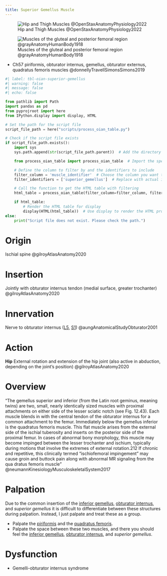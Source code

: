 ```yaml
---
title: Superior Gemellus Muscle
---
```



![Hip and Thigh Muscles @OpenStaxAnatomyPhysiology2022](/The Archive/Images/OpenStax Anatomy and Physiology 2e/fig11.29 Hip and Thigh Muscles.jpeg){#fig-openstax-fig11.29}

![Muscles of the gluteal and posterior femoral region @grayAnatomyHumanBody1918](/The Archive/Images/Gray anatomy 1918 images/Myology/image434 Muscles of the gluteal and posterior femoral regions.gif){#fig-gray1918-image434}

::: {.callout}

- Ch57 piriformis, obturator internus, gemellus, obturator externus, quadratus femoris muscles @donnellyTravellSimonsSimons2019

:::

```python
#| label: tbl-oian-superior-gemellus
#| warning: false
#| message: false
#| echo: false

from pathlib import Path
import pandas as pd
from pyprojroot import here
from IPython.display import display, HTML

# Set the path for the script file
script_file_path = here("scripts/process_oian_table.py")

# Check if the script file exists
if script_file_path.exists():
    import sys
    sys.path.append(str(script_file_path.parent))  # Add the directory of the script to the system path

    from process_oian_table import process_oian_table  # Import the specific function

    # Define the column to filter by and the identifiers to include
    filter_column = 'muscle_identifier'  # Choose the column you want to filter by
    filter_identifiers = ['superior_gemellus']  # Replace with actual identifiers you want to include

    # Call the function to get the HTML table with filtering
    html_table = process_oian_table(filter_column=filter_column, filter_identifiers=filter_identifiers)

    if html_table:
        # Render the HTML table for display
        display(HTML(html_table))  # Use display to render the HTML properly
else:
    print("Script file does not exist. Please check the path.")

```

# Origin {#origin}
Ischial spine @gilroyAtlasAnatomy2020

# Insertion {#insertion}
Jointly with obturator internus tendon (medial surface, greater trochanter) @gilroyAtlasAnatomy2020

# Innervation {#innervation}
Nerve to obturator internus ([L5]({{< var ref-nerve-root.l5 >}}), [S1]({{< var ref-nerve-root.s1 >}})) @aungAnatomicalStudyObturator2001 

# Action {#action}
**Hip** External rotation and extension of the hip joint (also active in abduction, depending on the joint’s position) @gilroyAtlasAnatomy2020



# Overview

“The gemellus	superior and inferior (from the Latin root geminus, meaning twins) are two, small, nearly identically sized muscles with proximal attachments on either side of the lesser sciatic notch (see Fig. 12.43). Each muscle blends in with the central tendon of the obturator internus for a common attachment to the femur. Immediately below the gemellus inferior is the quadratus	 femoris muscle. This flat muscle arises from the external side of the ischial tuberosity and inserts on the posterior side of the proximal femur. In cases of abnormal bony morphology, this muscle may become impinged between the lesser trochanter and ischium, typically during motions that involve the extremes of external rotation.212 If chronic and repetitive, this clinically termed “ischiofemoral impingement” may cause groin and buttock pain along with abnormal MR signaling from the qua­ dratus femoris muscle” @neumannKinesiologyMusculoskeletalSystem2017 

# Palpation {#palpation}

Due to the common insertion of the [inferior gemellus]({{< var ref-inferior-gemellus.palpation >}}), [obturator internus]({{< var ref-obturator-internus.insertion >}}), and <i>superior gemellus</i> it is difficult to differentiate between these structures during palpation.
Instead, I just palpate and treat these as a group.

- Palpate the [piriformis]({{< var ref-piriformis.palpation >}}) and the [quadratus femoris]({{< var ref-quadratus-femoris.palpation >}}).
- Palpate the space between these two muscles, and there you should feel the [inferior gemellus]({{< var ref-inferior-gemellus.path >}}), [obturator internus]({{< var ref-obturator-internus.path >}}), and <i>superior gemellus</i>.

# Dysfunction

- Gemelli-obturator internus syndrome